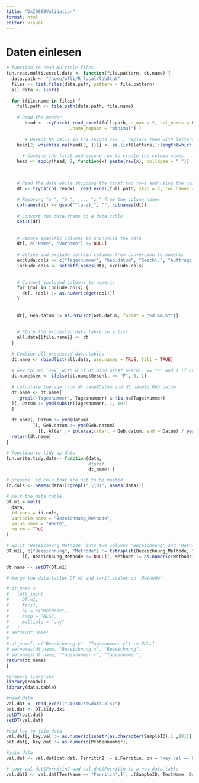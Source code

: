 ```yaml
---
title: "DxI9000Validation"
format: html
editor: visual
---
```


# Daten einlesen

```r
# function to read multiple files --------------------------------------
fun.read.multi.excel.data <- function(file.pattern, dt.name) {
  data.path <- "/home/olli/R_local/labStat"
  files <- list.files(data.path, pattern = file.pattern)
  all.data <- list()
  
  for (file.name in files) {
    full.path <- file.path(data.path, file.name)
    
    # Read the header
       head <- tryCatch( read_excel(full.path, n_max = 2, col_names = F, 
                        .name_repair = "minimal") )
    
       # Detect NA cells in the second row  , replace them with letters 
    head[2, which(is.na(head[2, ]))] <- as.list(letters[1:length(which(is.na(head[2, ])))])
  
      # Combine the first and second row to create the column names
    head <- apply(head, 2, function(x) paste(rev(x), collapse = "_"))
    

    
    # Read the data while skipping the first two rows and using the combined column names
    dt <- tryCatch( readxl::read_excel(full.path, skip = 2, col_names = head) )
    
    # Removing "a_", "b_", ..., "z_" from the column names
    colnames(dt) <- gsub("^[a-z]_", "", colnames(dt))
    
    # Convert the data.frame to a data.table
    setDT(dt)  
     
    
    # Remove specific columns to anonymize the data
    dt[, c("Name", "Vorname") := NULL]
    
    # Define and exclude certain columns from conversion to numeric
    exclude.cols <- c("Tagesnummer", "Geb.datum", "Geschl.", "Auftragg.")
    include.cols <- setdiff(names(dt), exclude.cols)
    
    
    # Convert included columns to numeric
    for (col in include.cols) {
      dt[, (col) := as.numeric(get(col))]
    }
    
   
    dt[, Geb.datum := as.POSIXct(Geb.datum, format = "%d.%m.%Y")]
    
    
    # Store the processed data table in a list
    all.data[[file.name]] <- dt
  }
  
  # Combine all processed data.tables
  dt.name <- rbindlist(all.data, use.names = TRUE, fill = TRUE)
  
  # new column `sex` with 0 if Dt.wide.pth$f_Geschl. == "F" and 1 if Dt.wide.pth$f_Geschl. == "M"
  dt.name$sex <- ifelse(dt.name$Geschl. == "F", 0, 1)
  
  # calculate the age from dt.name$Datum and dt.name$e_Geb.datum
  dt.name <- dt.name[
    !grepl("Tagesnummer", Tagesnummer) & !is.na(Tagesnummer)
  ][, Datum := ymd(substr(Tagesnummer, 1, 10))
  ]
  
  dt.name[, Datum := ymd(Datum)
          ][, Geb.datum := ymd(Geb.datum)
            ][, Alter := interval(start = Geb.datum, end = Datum) / years(1)]
  return(dt.name)
}

# function to tidy up data --------------------------------------
fun.write.tidy.data<- function(data, 
                               #tarif, 
                               dt_name) {

# prepare  id.cols that are not to be melted
id.cols <- names(data)[!grepl("_\\d+", names(data))]

# Melt the data.table
DT.m1 = melt(
  data,
  id.vars = id.cols,
  variable.name = "Bezeichnung_Methode",
  value.name = "Werte",
  na.rm = TRUE
)

# Split 'Bezeichnung_Methode' into two columns 'Bezeichnung' and 'Methode'
DT.m1[, c("Bezeichnung", "Methode") := tstrsplit(Bezeichnung_Methode, "_", fixed = TRUE)
      ][, Bezeichnung_Methode := NULL][, Methode := as.numeric(Methode)]

dt_name <- setDT(DT.m1)

# Merge the data.tables DT.m1 and tarif.scales on 'Methode'

# dt_name <-
#   left_join(
#     DT.m1,
#     tarif,
#     by = c("Methode"),
#     keep = FALSE,
#     multiple = "any"
#   )
# setDT(dt_name)
# 
# dt_name[, c("Bezeichnung.y", "Tagesnummer.y") := NULL]
# setnames(dt_name, "Bezeichnung.x", "Bezeichnung")
# setnames(dt_name, "Tagesnummer.x", "Tagesnummer")
return(dt_name)
}


```


```r
#prepare libraries
library(readxl)
library(data.table)
```


```r
#read data
val.dat <- read_excel("240307rawdata.xlsx")
pat.dat <- DT.tidy.dxi
setDT(pat.dat)
setDT(val.dat)

#add key to join data
val.dat[, key.val := as.numeric(substr(as.character(SampleID),1 ,10))]
pat.dat[, key.pat := as.numeric(Probennummer)]

#join data
val.dat <- val.dat[pat.dat, Ferritin2 := i.Ferritin, on = "key.val == key.pat"]

# copy val.dat$Ferritin2 and val.dat$Ferritin to a new data.table
val.dat2 <- val.dat[TestName == "Ferritin",][, .(SampleID, TestName, DoseResult, DoseUnit, Ferritin2)]

```
